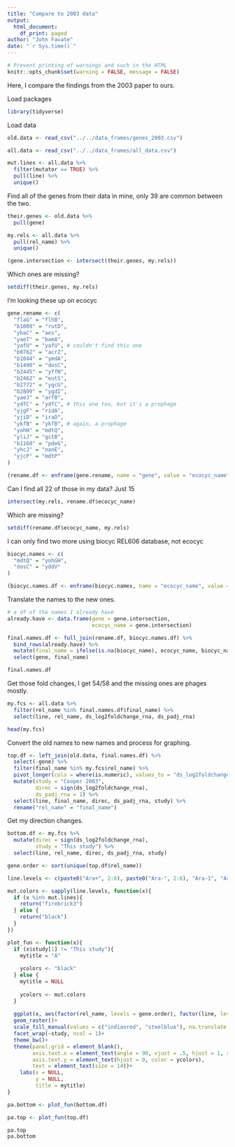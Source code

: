 ```yaml
---
title: "Compare to 2003 data"
output: 
  html_document:
    df_print: paged
author: "John Favate"
date: "`r Sys.time()`"
---
```


```r
# Prevent printing of warnings and such in the HTML
knitr::opts_chunk$set(warning = FALSE, message = FALSE)
```

Here, I compare the findings from the 2003 paper to ours.

Load packages
```r
library(tidyverse)
```

Load data
```r
old.data <- read_csv("../../data_frames/genes_2003.csv")

all.data <- read_csv("../../data_frames/all_data.csv")

mut.lines <- all.data %>% 
  filter(mutator == TRUE) %>% 
  pull(line) %>% 
  unique()
```

Find all of the genes from their data in mine, only 39 are common between the two.
```r
their.genes <- old.data %>% 
  pull(gene)

my.rels <- all.data %>% 
  pull(rel_name) %>% 
  unique()

(gene.intersection <- intersect(their.genes, my.rels))
```

Which ones are missing?
```r
setdiff(their.genes, my.rels)
```

I'm looking these up on ecocyc
```r
gene.rename <- c(
  "flaG" = "flhB",
  "b1009" = "rutD",
  "ybaC" = "aes",
  "yaeT" = "bamA",
  "yafU" = "yafU", # couldn't find this one
  "b0762" = "acrZ",
  "b1044" = "ymdA",
  "b1490" = "dosC",
  "b2445" = "yffN",
  "b2462" = "eutS",
  "b2772" = "ygcU",
  "b2809" = "ygdI",
  "yaeJ" = "arfB",
  "ydfC" = "ydfC", # this one too, but it's a prophage
  "yjgF" = "ridA",
  "yjiD" = "iraD",
  "ykfB" = "ykfB", # again, a prophage
  "yohH" = "mdtQ",
  "yliJ" = "gstB",
  "b1168" = "pdeG",
  "yhcJ" = "nanE",
  "yjcP" = "mdtP"
)

(rename.df <- enframe(gene.rename, name = "gene", value = "ecocyc_name"))
```

Can I find all 22 of those in my data? Just 15
```r
intersect(my.rels, rename.df$ecocyc_name)
```

Which are missing?
```r
setdiff(rename.df$ecocyc_name, my.rels)
```

I can only find two more using biocyc REL606 database, not ecocyc
```r
biocyc.names <- c(
  "mdtQ" = "yohGH",
  "dosC" = "yddV"
)

(biocyc.names.df <- enframe(biocyc.names, name = "ecocyc_name", value = "biocyc_name"))
```

Translate the names to the new ones. 
```r
# a df of the names I already have
already.have <- data.frame(gene = gene.intersection,
                           ecocyc_name = gene.intersection)

final.names.df <- full_join(rename.df, biocyc.names.df) %>% 
  bind_rows(already.have) %>% 
  mutate(final_name = ifelse(is.na(biocyc_name), ecocyc_name, biocyc_name)) %>% 
  select(gene, final_name)

final.names.df
```

Get those fold changes, I get 54/58 and the missing ones are phages mostly. 
```r
my.fcs <- all.data %>% 
  filter(rel_name %in% final.names.df$final_name) %>% 
  select(line, rel_name, ds_log2foldchange_rna, ds_padj_rna)

head(my.fcs)
```

Convert the old names to new names and process for graphing.
```r
top.df <- left_join(old.data, final.names.df) %>% 
  select(-gene) %>% 
  filter(final_name %in% my.fcs$rel_name) %>% 
  pivot_longer(cols = where(is.numeric), values_to = "ds_log2foldchange_rna", names_to = "line") %>% 
  mutate(study = "Cooper 2003",
         direc = sign(ds_log2foldchange_rna),
         ds_padj_rna = 1) %>% 
  select(line, final_name, direc, ds_padj_rna, study) %>% 
  rename("rel_name" = "final_name")
```

Get my direction changes. 
```r
bottom.df <- my.fcs %>% 
  mutate(direc = sign(ds_log2foldchange_rna),
         study = "This study") %>% 
  select(line, rel_name, direc, ds_padj_rna, study) 
```

```r
gene.order <- sort(unique(top.df$rel_name))

line.levels <- c(paste0("Ara+", 2:6), paste0("Ara-", 2:6), "Ara-1", "Ara+1")

mut.colors <- sapply(line.levels, function(x){
  if (x %in% mut.lines){
    return("firebrick3")
  } else {
    return("black")
  }
})
```

```r
plot_fun <- function(x){
  if (x$study[1] != "This study"){
    mytitle = "A"
    
    ycolors <- "black"
  } else {
    mytitle = NULL
    
    ycolors <- mut.colors
  }
  
  ggplot(x, aes(factor(rel_name, levels = gene.order), factor(line, levels = line.levels), fill = factor(direc)))+
  geom_raster()+
  scale_fill_manual(values = c("indianred", "steelblue"), na.translate = FALSE, guide = FALSE)+
  facet_wrap(~study, ncol = 1)+
  theme_bw()+
  theme(panel.grid = element_blank(),
        axis.text.x = element_text(angle = 90, vjust = .5, hjust = 1, size = 10),
        axis.text.y = element_text(hjust = 0, color = ycolors),
        text = element_text(size = 14))+
    labs(x = NULL,
         y = NULL,
         title = mytitle)
}

pa.bottom <- plot_fun(bottom.df)

pa.top <- plot_fun(top.df)
```

```r
pa.top
pa.bottom
```

